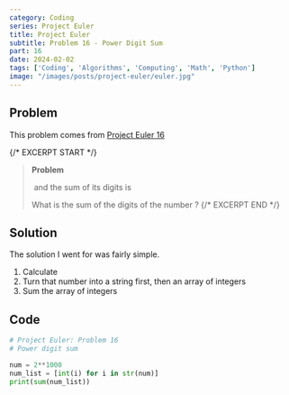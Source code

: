 ```yaml
---
category: Coding
series: Project Euler
title: Project Euler
subtitle: Problem 16 - Power Digit Sum
part: 16
date: 2024-02-02
tags: ['Coding', 'Algorithms', 'Computing', 'Math', 'Python']
image: "/images/posts/project-euler/euler.jpg"
---
```


## Problem

This problem comes from [Project Euler 16](https://projecteuler.net/problem=16)

{/* EXCERPT START */}
> **Problem**
>
> <Math equation="2^{15} = 32768"/> and the sum of its digits is <Math equation="1, 3, 6, 10, 15, 21, 28, 36, 45, 55, ..."/>
>
> What is the sum of the digits of the number <Math equation="2^{1000}"/>?
{/* EXCERPT END */}

## Solution

The solution I went for was fairly simple.

1. Calculate <Math equation="2^{1000}"/>
2. Turn that number into a string first, then an array of integers
3. Sum the array of integers

## Code

<Tab url="https://github.com/zlaast/Project-Euler/blob/main/Problems%20%5B1-100)/problem16.py" tab="problem16.py">

```python
# Project Euler: Problem 16
# Power digit sum

num = 2**1000
num_list = [int(i) for i in str(num)]
print(sum(num_list))
```
</Tab>